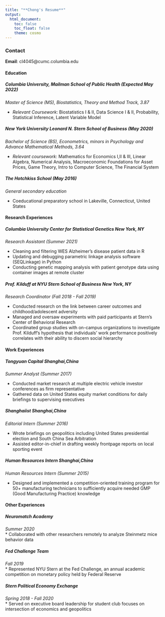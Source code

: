 ```yaml
---
title: "**Chong's Resume**"
output: 
  html_document:
    toc: false
    toc_float: false
    theme: cosmo
---
```



### Contact {.tabset}

**Email**: cl4045@cumc.columbia.edu

#### Education

##### **Columbia University, Mailman School of Public Health** (Expected May 2022)
*Master of Science (MS), Biostatistics, Theory and Method Track, 3.87*\			

* *Relevant Coursework*: Biostatistics I & II, Data Science I & II, Probability, Statistical Inference, Latent Variable Model

##### **New York University Leonard N. Stern School of Business** (May 2020)
*Bachelor of Science (BS), Econometrics, minors in Psychology and Advance Mathematical Methods, 3.64*\

* *Relevant coursework*: Mathematics for Economics I,II & III, Linear Algebra, Numerical Analysis, Macroeconomic Foundations for Asset Prices, Game Theory, Intro to Computer Science, The Financial System

##### **The Hotchkiss School** (May 2016)
*General secondary education*\

* Coeducational preparatory school in Lakeville, Connecticut, United States

#### Research Experiences

##### **Columbia University Center for Statistical Genetics** *New York, NY*
*Research Assistant (Summer 2021)*\

*	Cleaning and filtering WES Alzheimer’s disease patient data in R
* Updating and debugging parametric linkage analysis software (SEQLinkage) in Python
* Conducting genetic mapping analysis with patient genotype data using container images at remote cluster

##### **Prof. Kilduff at NYU Stern School of Business** *New York, NY*
*Research Coordinator (Fall 2018 - Fall 2019)*\

* Conducted research on the link between career outcomes and childhood/adolescent adversity
*	Managed and oversaw experiments with paid participants at Stern’s Center of Behavioral Research
* Coordinated group studies with on-campus organizations to investigate Prof. Kilduff’s hypothesis that individuals’ work performance positively correlates with their ability to discern social hierarchy

#### Work Experiences

##### **Tongyuan Capital** *Shanghai,China*
*Summer Analyst (Summer 2017)*\

*	Conducted market research at multiple electric vehicle investor conferences as firm representative
*	Gathered data on United States equity market conditions for daily briefings to supervising executives

##### **Shanghaiist** *Shanghai,China*
*Editorial Intern (Summer 2016)*\

*	Wrote briefings on geopolitics including United States presidential election and South China Sea Arbitration 
*	Assisted editor-in-chief in drafting weekly frontpage reports on local sporting event

##### **Human Resources Intern** *Shanghai,China*
*Human Resources Intern (Summer 2015)*\

* Designed and implemented a competition-oriented training program for 50+ manufacturing technicians to sufficiently acquire needed GMP (Good Manufacturing Practice) knowledge

#### Other Experiences

##### **Neuromatch Academy**
*Summer 2020*\
*	Collaborated with other researchers remotely to analyze Steinmetz mice behavior data

##### **Fed Challenge Team** 
*Fall 2019*\
*	Represented NYU Stern at the Fed Challenge, an annual academic competition on monetary policy held by Federal Reserve 

##### **Stern Political Economy Exchange** 
*Spring 2018 - Fall 2020*\
* Served on executive board leadership for student club focuses on intersection of economics and geopolitics
